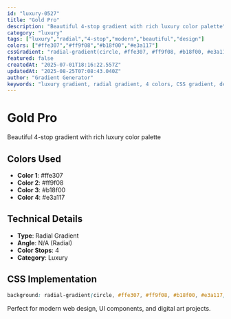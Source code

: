```yaml
---
id: "luxury-0527"
title: "Gold Pro"
description: "Beautiful 4-stop gradient with rich luxury color palette"
category: "luxury"
tags: ["luxury","radial","4-stop","modern","beautiful","design"]
colors: ["#ffe307","#ff9f08","#b18f00","#e3a117"]
cssGradient: "radial-gradient(circle, #ffe307, #ff9f08, #b18f00, #e3a117)"
featured: false
createdAt: "2025-07-01T18:16:22.557Z"
updatedAt: "2025-08-25T07:08:43.040Z"
author: "Gradient Generator"
keywords: "luxury gradient, radial gradient, 4 colors, CSS gradient, design, #ffe307, #ff9f08, #b18f00, #e3a117"
---
```


# Gold Pro

Beautiful 4-stop gradient with rich luxury color palette

## Colors Used
- **Color 1**: #ffe307
- **Color 2**: #ff9f08
- **Color 3**: #b18f00
- **Color 4**: #e3a117

## Technical Details
- **Type**: Radial Gradient
- **Angle**: N/A (Radial)
- **Color Stops**: 4
- **Category**: Luxury

## CSS Implementation
```css
background: radial-gradient(circle, #ffe307, #ff9f08, #b18f00, #e3a117);
```

Perfect for modern web design, UI components, and digital art projects.
